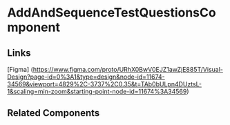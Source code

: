 <!-- add-and-sequence-test-questions.stories.mdx -->


<Meta title="QTD Components/ProviderAndILA/CreateMetaILAWizard/CreateMetaILATestWizard/AddAndSequenceTestQuestions/README" component={AddAndSequenceTestQuestionsComponent} />

# AddAndSequenceTestQuestionsComponent

<ArgsTable of={AddAndSequenceTestQuestionsComponent} />

## Links

[Figma] (https://www.figma.com/proto/URhX0BwV0EJZ1awZjE885T/Visual-Design?page-id=0%3A1&type=design&node-id=11674-34569&viewport=4829%2C-3737%2C0.35&t=TAb0bULpn4DUztsL-1&scaling=min-zoom&starting-point-node-id=11674%3A34569)

## Related Components
